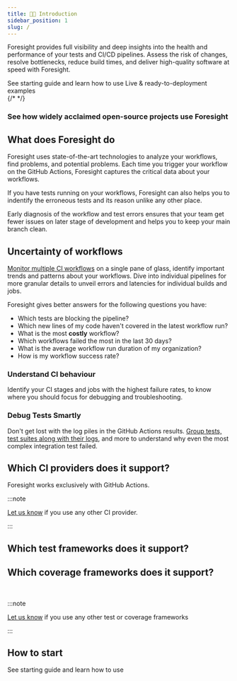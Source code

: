 ```yaml
---
title: 👋🏻 Introduction
sidebar_position: 1
slug: /
---
```


Foresight provides full visibility and deep insights into the health and performance of your tests and CI/CD pipelines. 
Assess the risk of changes, resolve bottlenecks, reduce build times, and deliver high-quality software at speed with Foresight.

<div className="w-full cols-2">
  <Card title="Get Started" target="/step-by-step-guide">
    See starting guide and learn how to use
  </Card>
  <Card title="Examples" target="/examples">
    Live & ready-to-deployment examples 
  </Card>
</div>
{/* <NewFeature 
  title="Pull request view"
  desc="A new way of keeping your contributions clean!"
  link="/features/pull-request-view" /> */}

<div className="open-source-section">
  <h3>See how widely acclaimed open-source projects use Foresight</h3>
  <div className="w-full cols-4">
    <Card title="Open Telemetry" target="https://otel.app.runforesight.com/highlights" isNewWindow={true}></Card>
    <Card title="Keycloak" target="https://keycloak.app.runforesight.com/highlights" isNewWindow={true}></Card>
    <Card title="pypa" target="https://pypa.app.runforesight.com/highlights" isNewWindow={true}></Card>
    <Card title="mathjs" target="https://mathjs.app.runforesight.com/highlights" isNewWindow={true}></Card>
  </div>
</div>

## What does Foresight do
Foresight uses state-of-the-art technologies to analyze your workflows, find problems, and potential problems. Each time
you trigger your workflow on the GitHub Actions, Foresight captures the critical data about your workflows.  

If you have tests running on your workflows, Foresight can also helps you to indentify the erroneous tests and its reason
unlike any other place. 

Early diagnosis of the workflow and test errors ensures that your team get fewer issues on later stage of development and helps you to keep
your main branch clean.  




## Uncertainty of workflows
[Monitor multiple CI workflows](/features/highlights) on a single pane of glass, identify important trends and patterns about your workflows.
Dive into individual pipelines for more granular details to unveil errors and latencies for individual builds and jobs. 

Foresight gives better answers for the following questions you have: 
- Which tests are blocking the pipeline?
- Which new lines of my code haven't covered in the latest workflow run?
- What is the most **costly** workflow?
- Which workflows failed the most in the last 30 days?
- What is the average workflow run duration of my organization?
- How is my workflow success rate?

### Understand CI behaviour
Identify your CI stages and jobs with the highest failure rates, to know where you should focus for debugging and troubleshooting.

### Debug Tests Smartly
Don't get lost with the log piles in the GitHub Actions results. [Group tests, test suites along with their logs](/features/test-runs), and more to understand why even the most complex integration test failed. 

## Which CI providers does it support?
Foresight works exclusively with GitHub Actions. 

:::note

[Let us know](https://www.thundra.io/contact-us) if you use any other CI provider.

:::

## Which test frameworks does it support?
<div className="w-full">
  <Card title="See full list of supported test frameworks" target="/advanced-configuration/test-kit#available-test-framework-and-report-pairs">
  </Card>
</div>

## Which coverage frameworks does it support?
<div className="w-full">
  <Card title="See full list of supported coverage frameworks" target="/advanced-configuration/test-kit#available-coverage-formats">
  </Card>
</div>
<br/>

:::note

[Let us know](https://www.thundra.io/contact-us) if you use any other test or coverage frameworks

:::

## How to start

<Card title="Get Started" target="/step-by-step-guide">
  See starting guide and learn how to use
</Card>


